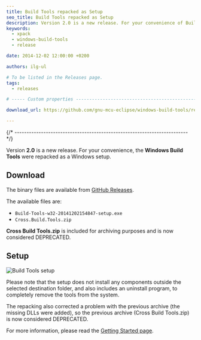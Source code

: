```yaml
---
title: Build Tools repacked as Setup
seo_title: Build Tools repacked as Setup
description: Version 2.0 is a new release. For your convenience of Build Tools.
keywords:
  - xpack
  - windows-build-tools
  - release

date: 2014-12-02 12:00:00 +0200

authors: ilg-ul

# To be listed in the Releases page.
tags:
  - releases

# ----- Custom properties -----------------------------------------------------

download_url: https://github.com/gnu-mcu-eclipse/windows-build-tools/releases/tag/v2.0/

---
```



{/* ------------------------------------------------------------------------ */}

Version **2.0** is a new release. For your convenience, the **Windows Build Tools** were repacked as a Windows setup.

<!-- truncate -->

<PageMetadata title={frontMatter.seo_title} />

## Download

The binary files are available from <a href={frontMatter.download_url}>GitHub Releases</a>.

The available files are:

- `Build-Tools-w32-20141202154847-setup.exe`
- `Cross.Build.Tools.zip`

**Cross Build Tools.zip** is included for archiving purposes and is now considered DEPRECATED.

## Setup

![Build Tools setup](/img/2015/win-build-tools-setup.png)

Please note that the setup does not install any components outside the selected destination folder, and also includes an uninstall program, to completely remove the tools from the system.

The repacking also corrected a problem with the previous archive (the missing DLLs were added), so the previous archive (Cross Build Tools.zip) is now considered DEPRECATED.

For more information, please read the [Getting Started page](/docs/getting-started/).
